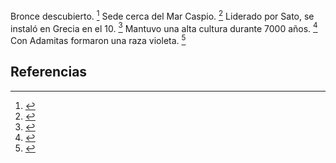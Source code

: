 Bronce descubierto. <ref>{{lib|LU|81|3|5}}</ref> Sede cerca del Mar Caspio. <ref>{{lib|LU|78|1|3}}</ref> Liderado por Sato, se instaló en Grecia en el 10. <ref>{{lib|LU|80|7|3-4}}</ref> Mantuvo una alta cultura durante 7000 años. <ref>{{lib|LU|77|5|9}}</ref> Con Adamitas formaron una raza violeta. <ref>{{lib|LU|78|1|3}}</ref> 

== Referencias ==

<references />
